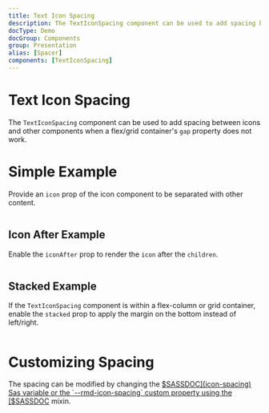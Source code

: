 ```yaml
---
title: Text Icon Spacing
description: The TextIconSpacing component can be used to add spacing between icons and other components when a flex/grid container's gap property does not work.
docType: Demo
docGroup: Components
group: Presentation
alias: [Spacer]
components: [TextIconSpacing]
---
```


# Text Icon Spacing

The `TextIconSpacing` component can be used to add spacing between icons and
other components when a flex/grid container's `gap` property does not work.

# Simple Example

Provide an `icon` prop of the icon component to be separated with other content.

```demo source="./SimpleTextIconSpacingExample.tsx"

```

## Icon After Example

Enable the `iconAfter` prop to render the `icon` after the `children`.

```demo source="./IconAfterTextIconSpacingExample.tsx"

```

## Stacked Example

If the `TextIconSpacing` component is within a flex-column or grid container,
enable the `stacked` prop to apply the margin on the bottom instead of
left/right.

```demo source="./StackedTextIconSpacingExample.tsx"

```

# Customizing Spacing

The spacing can be modified by changing the [$SASSDOC](icon-spacing) Sas
variable or the `--rmd-icon-spacing` custom property using the
[$SASSDOC](icon-set-var) mixin.

```demo source="./CustomizingSpacingExample.tsx"

```
